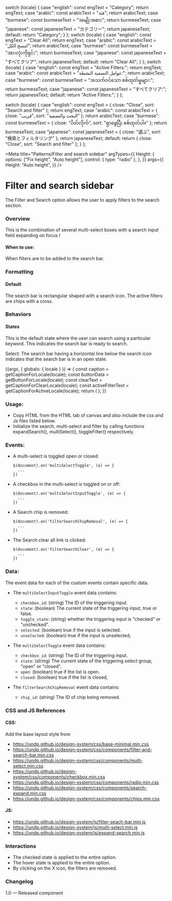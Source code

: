 
  switch (locale) {
    case "english":
      const engText = "Category";
      return engText;
    case "arabic":
      const arabicText = "فئة";
      return arabicText;
    case "burmese":
      const burmeseText = "အမျိုးအစား";
      return burmeseText;
    case "japanese":
      const japaneseText = "カテゴリー";
      return japaneseText;
    default:
      return "Category";
  }
};
  switch (locale) {
    case "english":
      const engText = "Clear All";
      return engText;
    case "arabic":
      const arabicText = "امسح الكل";
      return arabicText;
    case "burmese":
      const burmeseText = "အားလုံးကိုရှင်း";
      return burmeseText;
    case "japanese":
      const japaneseText = "すべてクリア";
      return japaneseText;
    default:
      return "Clear All";
  }
};
  switch (locale) {
    case "english":
      const engText = "Active Filters:";
      return engText;
    case "arabic":
      const arabicText = "عوامل التصفية النشطة:";
      return arabicText;
    case "burmese":
      const burmeseText = "အသက်ဝင်သော စစ်ထုတ်မှုများ:";
      return burmeseText;
    case "japanese":
      const japaneseText = "すべてクリア:";
      return japaneseText;
    default:
      return "Active Filters:";
  }
};

  switch (locale) {
    case "english":
      const engText = { close: "Close", sort: "Search and filter" };
      return engText;
    case "arabic":
      const arabicText = { close: "قريب", sort: "البحث والتصفية" };
      return arabicText;
    case "burmese":
      const burmeseText = { close: "ပိတ်လိုက်", sort: "ရှာဖွေပြီး စစ်ထုတ်ပါ။" };
      return burmeseText;
    case "japanese":
      const japaneseText = { close: "選ぶ", sort: "検索とフィルタリング" };
      return japaneseText;
    default:
      return { close: "Close", sort: "Search and filter" };
  }
};

<Meta
  title="Patterns/Filter and search sidebar"
  argTypes={{
    Height: {
      options: ["Fix height", "Auto height"],
      control: { type: "radio" },
    },
  }}
  args={{
    Height: "Auto height",
  }}
/>

# Filter and search sidebar

The Filter and Search option allows the user to apply filters to the search section.

### Overview

This is the combination of several multi-select boxes with a search input field expanding on focus
l

#### When to use:

When filters are to be added to the search bar.

### Formatting

#### Default

The search bar is rectangular shaped with a search icon. The active filters are chips with a cross.

### Behaviors

#### States

This is the default state where the user can search using a particular keyword. This indicates the search bar is ready to search.

Select: The search bar having a horizontal line below the search icon indicates that the search bar is in an open state.

<Canvas>
  <Story name="Filter and search sidebar">
    {(args, { globals: { locale } }) => {
      const caption = getCaptionForLocale(locale);
      const buttonData = getButtonForLocale(locale);
      const clearText = getCaptionForClearLocale(locale);
      const activeFilterText = getCaptionForActiveLocale(locale);
      return (
        <FilterAndSearchBar
          locale={locale}
          buttonData={buttonData}
          args={args}
          clearText={clearText}
          activeFilterText={activeFilterText}
          data={caption}
        ></FilterAndSearchBar>
      );
    }}
  </Story>
</Canvas>

### Usage:

- Copy HTML from the HTML tab of canvas and also include the css and Js files listed below.
- Initialize the search, multi-select and filter by calling functions expandSearch(), multiSelect(), toggleFilter() respectively.

### Events:

- A multi-select is toggled open or closed:
  ```
  $(document).on('multiSelectToggle', (e) => {
    ...
  })
  ```
- A checkbox in the multi-select is toggled on or off:
  ```
  $(document).on('multiSelectInputToggle', (e) => {
    ...
  })
  ```
- A Search chip is removed:
  ```
  $(document).on('filterSearchChipRemoval', (e) => {
    ...
  })
  ```
- The Search clear all link is clicked:
  ```
  $(document).on('filterSearchClear', (e) => {
    ...
  })
  ```

### Data:

The event data for each of the custom events contain specific data.

- The `multiSelectInputToggle` event data contains:

  - `checkbox_id`: (string) The ID of the triggering input.
  - `state`: (boolean) The current state of the triggering input, true or false.
  - `toggle_state`: (string) whether the triggering input is "checked" or "unchecked".
  - `selected`: (boolean) true if the input is selected.
  - `unselected`: (boolean) true if the input is unselected,

- The `multiSelectToggle` event data contains:

  - `checkbox_id`: (string) The ID of the triggering input.
  - `state`: (string) The current state of the triggering select group, "open" or "closed".
  - `open`: (boolean) true if the list is open.
  - `closed`: (boolean) true if the list is closed,

- The `filterSearchChipRemoval` event data contains:
  - `chip_id`: (string) The ID of chip being removed.

### CSS and JS References

#### CSS:

Add the base layout style from

- https://undp.github.io/design-system/css/base-minimal.min.css
- https://undp.github.io/design-system/css/components/filter-and-search-bar.min.css
- https://undp.github.io/design-system/css/components/multi-select.min.css
- https://undp.github.io/design-system/css/components/checkbox.min.css
- https://undp.github.io/design-system/css/components/radio.min.css
- https://undp.github.io/design-system/css/components/search-expand.min.css
- https://undp.github.io/design-system/css/components/chips.min.css

#### JS:

- https://undp.github.io/design-system/js/filter-seach-bar.min.js
- https://undp.github.io/design-system/js/multi-select.min.js
- https://undp.github.io/design-system/js/expand-search.min.js

### Interactions

- The checked state is applied to the entire option.
- The hover state is applied to the entire option.
- By clicking on the X icon, the filters are removed.

### Changelog

1.0 — Released component
